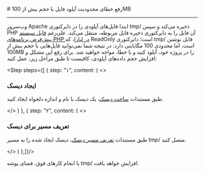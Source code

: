 

<Layout>
<Head>
<title>مستندات رفع خطای محدودیت آپلود فایل در PHP - لیارا</title>
<meta property="og:title" content="مستندات خدمات رایانش ابری لیارا" />
<meta property="og:description" content="مستندات مربوط به رفع خطای محدودیت آپلود فایل در پلتفرم PHP در لیارا"  />
</Head>
# رفع خطای محدودیت آپلود فایل با حجم بیش از 100MB
<hr className="mb-2" />
وب‌سرور Apache ابتدا فایل‌های آپلودی را در دایرکتوری <Important>tmp/</Important> ذخیره می‌کند و سپس PHP آن فایل را به دایرکتوری ذخیره فایل مربوطه، منتقل می‌کند. 
علی‌رغم <a className="text-[#2196f3] " href="/paas/details/file-system">فایل سیستم پیش‌فرض برنامه‌های PHP در لیارا</a>، که ReadOnly است؛ دایرکتوری <Important>tmp/</Important> قابل نوشتن است، اما محدودی 100 مگابایتی دارد.
در نتیجه شما نمی‌توانید فایل‌هایی با حجم بیش از 100MB را در پروژه خود، آپلود کنید و با خطا، مواجه خواهید شد. برای رفع این مشکل و افزایش حجم داده‌های آپلودی، کافیست تا طبق مراحل زیر، عمل کنید:

<Step  steps={[
    {
    step: "۱",
    content: (
    <>
            <h3>ایجاد دیسک</h3>
            <p>طبق مستندات <a href="/paas/disks/create" className="text-[#2196f3] ">ساخت دیسک</a>، یک دیسک با نام و اندازه دلخواه ایجاد کنید.</p>
    </>
    )
    },
    {
    step: "۲",
    content: (
    <>
            <h3>تعریف مسیر برای دیسک</h3>
            <p>طبق مستندات <a href="/paas/disks/route" className="text-[#2196f3] ">تعریف مسیر دیسک</a>، دیسک ایجاد شده را به مسیر <Important>tmp/</Important> متصل کنید.</p>
    </>
    )
    },]}/>
<div className="h-4" />
با انجام کارهای فوق، فضای پوشه <Important>tmp/</Important> افزایش خواهد یافت. 


</Layout>